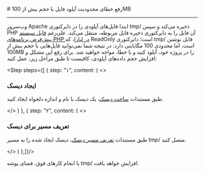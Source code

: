 

<Layout>
<Head>
<title>مستندات رفع خطای محدودیت آپلود فایل در PHP - لیارا</title>
<meta property="og:title" content="مستندات خدمات رایانش ابری لیارا" />
<meta property="og:description" content="مستندات مربوط به رفع خطای محدودیت آپلود فایل در پلتفرم PHP در لیارا"  />
</Head>
# رفع خطای محدودیت آپلود فایل با حجم بیش از 100MB
<hr className="mb-2" />
وب‌سرور Apache ابتدا فایل‌های آپلودی را در دایرکتوری <Important>tmp/</Important> ذخیره می‌کند و سپس PHP آن فایل را به دایرکتوری ذخیره فایل مربوطه، منتقل می‌کند. 
علی‌رغم <a className="text-[#2196f3] " href="/paas/details/file-system">فایل سیستم پیش‌فرض برنامه‌های PHP در لیارا</a>، که ReadOnly است؛ دایرکتوری <Important>tmp/</Important> قابل نوشتن است، اما محدودی 100 مگابایتی دارد.
در نتیجه شما نمی‌توانید فایل‌هایی با حجم بیش از 100MB را در پروژه خود، آپلود کنید و با خطا، مواجه خواهید شد. برای رفع این مشکل و افزایش حجم داده‌های آپلودی، کافیست تا طبق مراحل زیر، عمل کنید:

<Step  steps={[
    {
    step: "۱",
    content: (
    <>
            <h3>ایجاد دیسک</h3>
            <p>طبق مستندات <a href="/paas/disks/create" className="text-[#2196f3] ">ساخت دیسک</a>، یک دیسک با نام و اندازه دلخواه ایجاد کنید.</p>
    </>
    )
    },
    {
    step: "۲",
    content: (
    <>
            <h3>تعریف مسیر برای دیسک</h3>
            <p>طبق مستندات <a href="/paas/disks/route" className="text-[#2196f3] ">تعریف مسیر دیسک</a>، دیسک ایجاد شده را به مسیر <Important>tmp/</Important> متصل کنید.</p>
    </>
    )
    },]}/>
<div className="h-4" />
با انجام کارهای فوق، فضای پوشه <Important>tmp/</Important> افزایش خواهد یافت. 


</Layout>